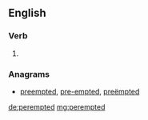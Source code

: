 ==English==

===Verb===
{{head|en}}

# {{en-past of|perempt}}

===Anagrams===
* [[preempted#English|preempted]], [[pre-empted#English|pre-empted]], [[preëmpted#English|preëmpted]]

[[de:perempted]]
[[mg:perempted]]